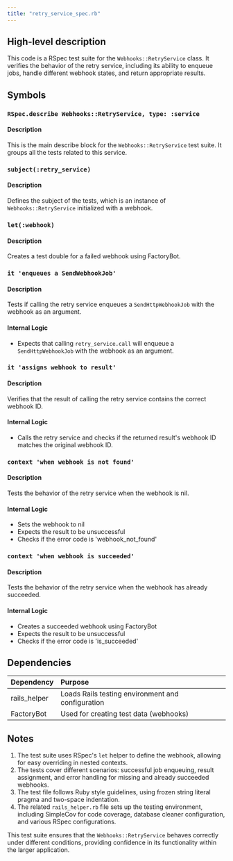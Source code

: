 ```yaml
---
title: "retry_service_spec.rb"
---
```


## High-level description
This code is a RSpec test suite for the `Webhooks::RetryService` class. It verifies the behavior of the retry service, including its ability to enqueue jobs, handle different webhook states, and return appropriate results.

## Symbols

### `RSpec.describe Webhooks::RetryService, type: :service`
#### Description
This is the main describe block for the `Webhooks::RetryService` test suite. It groups all the tests related to this service.

### `subject(:retry_service)`
#### Description
Defines the subject of the tests, which is an instance of `Webhooks::RetryService` initialized with a webhook.

### `let(:webhook)`
#### Description
Creates a test double for a failed webhook using FactoryBot.

### `it 'enqueues a SendWebhookJob'`
#### Description
Tests if calling the retry service enqueues a `SendHttpWebhookJob` with the webhook as an argument.

#### Internal Logic
- Expects that calling `retry_service.call` will enqueue a `SendHttpWebhookJob` with the webhook as an argument.

### `it 'assigns webhook to result'`
#### Description
Verifies that the result of calling the retry service contains the correct webhook ID.

#### Internal Logic
- Calls the retry service and checks if the returned result's webhook ID matches the original webhook ID.

### `context 'when webhook is not found'`
#### Description
Tests the behavior of the retry service when the webhook is nil.

#### Internal Logic
- Sets the webhook to nil
- Expects the result to be unsuccessful
- Checks if the error code is 'webhook_not_found'

### `context 'when webhook is succeeded'`
#### Description
Tests the behavior of the retry service when the webhook has already succeeded.

#### Internal Logic
- Creates a succeeded webhook using FactoryBot
- Expects the result to be unsuccessful
- Checks if the error code is 'is_succeeded'

## Dependencies
| Dependency | Purpose |
|:-----------|:--------|
| rails_helper | Loads Rails testing environment and configuration |
| FactoryBot | Used for creating test data (webhooks) |

## Notes
1. The test suite uses RSpec's `let` helper to define the webhook, allowing for easy overriding in nested contexts.
2. The tests cover different scenarios: successful job enqueuing, result assignment, and error handling for missing and already succeeded webhooks.
3. The test file follows Ruby style guidelines, using frozen string literal pragma and two-space indentation.
4. The related `rails_helper.rb` file sets up the testing environment, including SimpleCov for code coverage, database cleaner configuration, and various RSpec configurations.

This test suite ensures that the `Webhooks::RetryService` behaves correctly under different conditions, providing confidence in its functionality within the larger application.
